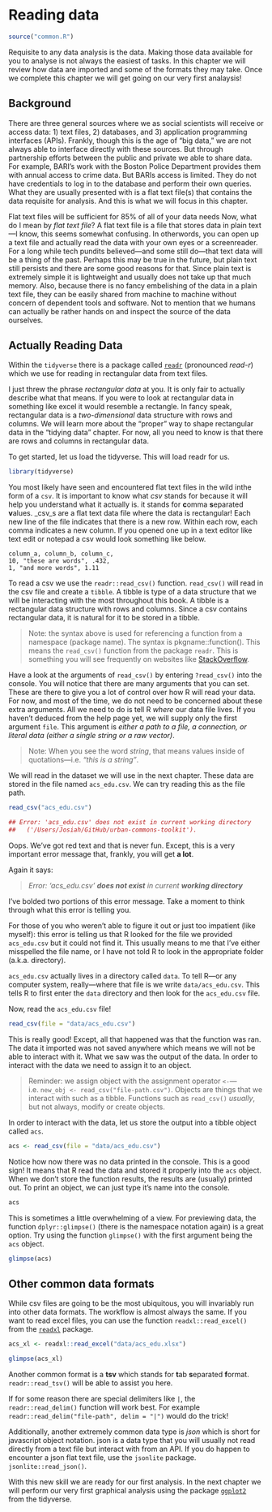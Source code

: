 # Reading data

```r
source("common.R")
```

Requisite to any data analysis is the data. Making those data available for you to analyse is not always the easiest of tasks. In this chapter we will review how data are imported and some of the formats they may take. Once we complete this chapter we will get going on our very first analaysis! 

## Background

There are three general sources where we as social scientists will receive or access data: 1) text files, 2) databases, and 3) application programming interfaces (APIs). Frankly, though this is the age of "big data," we are not always able to interface directly with these sources. But through partnership efforts between the public and private we able to share data. For example, BARI's work with the Boston Police Department provides them with annual access to crime data. But BARIs access is limited. They do not have credentials to log in to the database and perform their own queries. What they are usually presented with is a flat text file(s) that contains the data requisite for analysis. And this is what we will focus in this chapter. 

Flat text files will be sufficient for 85% of all of your data needs Now, what do I mean by _flat text file_? A flat text file is a file that stores data in plain text—I know, this seems somewhat confusing. In otherwords, you can open up a text file and actually read the data with your own eyes or a screenreader. For a long while tech pundits believed—and some still do—that text data will be a thing of the past. Perhaps this may be true in the future, but plain text still persists and there are some good reasons for that. Since plain text is extremely simple it is lightweight and usually does not take up that much memory. Also, because there is no fancy embelishing of the data in a plain text file, they can be easily shared from machine to machine without concern of dependent tools and software. Not to mention that we humans can actually be rather hands on and inspect the source of the data ourselves.

## Actually Reading Data

Within the `tidyverse` there is a package called [`readr`](https://readr.tidyverse.org) (pronounced _read-r_) which we use for reading in rectangular data from text files.

I just threw the phrase _rectangular data_ at you. It is only fair to actually describe what that means. If you were to look at rectangular data in something like excel it would resemble a rectangle. In fancy speak, rectangular data is a _two-dimensional_ data structure with rows and columns. We will learn more about the "proper" way to shape rectangular data in the "tidying data" chapter. For now, all you need to know is that there are rows and columns in rectangular data. 

To get started, let us load the tidyverse. This will load readr for us. 

```r
library(tidyverse) 
```

You most likely have seen and encountered flat text files in the wild inthe form of a `csv`. It is important to know what _csv_ stands for because it will help you understand what it actually is. it stands for **c**omma **s**eparated **v**alues. _csv_s are a flat text data file where the data is rectangular! Each new line of the file indicates that there is a new row. Within each row, each comma indicates a new column. If you opened one up in a text editor like text edit or notepad a csv would look something like below.

```
column_a, column_b, column_c,
10, "these are words", .432,
1, "and more words", 1.11
```

To read a csv we use the `readr::read_csv()` function. `read_csv()` will read in the csv file and create a `tibble`. A tibble is type of a data structure that we will be interacting with the most throughout this book. A tibble is a rectangular data structure with rows and columns. Since a csv contains rectangular data, it is natural for it to be stored in a tibble.

> Note: the syntax above is used for referencing a function from a namespace (package name). The syntax is pkgname::function(). This means the `read_csv()` function from the package `readr`. This is something you will see frequently on websites like [StackOverflow](https://stackoverflow.com/questions/tagged/r).

Have a look at the arguments of `read_csv()` by entering `?read_csv()` into the console. You will notice that there are many arguments that you can set. These are there to give you a lot of control over how R will read your data. For now, and most of the time, we do not need to be concerned about these extra arguments. All we need to do is tell R _where_ our data file lives. If you haven't deduced from the help page yet, we will supply only the first argument `file`. This argument is _either a path to a file, a connection, or literal data (either a single string or a raw vector)_.

> Note: When you see the word _string_, that means values inside of quotations—i.e. _"this is a string"_.

We will read in the dataset we will use in the next chapter. These data are stored in the file named `acs_edu.csv`. We can try reading this as the file path.

```r
read_csv("acs_edu.csv")

## Error: 'acs_edu.csv' does not exist in current working directory 
##   ('/Users/Josiah/GitHub/urban-commons-toolkit').
```

Oops. We've got red text and that is never fun. Except, this is a very important error message that, frankly, you will get **a lot**. 

Again it says:

> _Error: 'acs_edu.csv' **does not exist** in current **working directory**_

I've bolded two portions of this error message. Take a moment to think through what this error is telling you. 

For those of you who weren't able to figure it out or just too impatient (like myself): this error is telling us that R looked for the file we provided `acs_edu.csv` but it could not find it. This usually means to me that I've either misspelled the file name, or I have not told R to look in the appropriate folder (a.k.a. directory). 

`acs_edu.csv` actually lives in a directory called `data`. To tell R—or any computer system, really—where that file is we write `data/acs_edu.csv`. This tells R to first enter the `data` directory and then look for the `acs_edu.csv` file. 

Now, read the `acs_edu.csv` file!

```r
read_csv(file = "data/acs_edu.csv") 
```


This is really good! Except, all that happened was that the function was ran. The data it imported was not saved anywhere which means we will not be able to interact with it. What we saw was the output of the data. In order to interact with the data we need to assign it to an object.

> Reminder: we assign object with the assignment operator `<-`—i.e. `new_obj <- read_csv("file-path.csv")`. Objects are things that we interact with such as a tibble. Functions such as `read_csv()` _usually_, but not always, modify or create objects. 


In order to interact with the data, let us store the output into a tibble object called `acs`. 

```r
acs <- read_csv(file = "data/acs_edu.csv") 
```

Notice how now there was no data printed in the console. This is a good sign! It means that R read the data and stored it properly into the `acs` object. When we don't store the function results, the results are (usually) printed out. To print an object, we can just type it's name into the console. 

```r
acs
```

This is sometimes a little overwhelming of a view. For previewing data, the function `dplyr::glimpse()` (there is the namespace notation again) is a great option. Try using the function `glimpse()` with the first argument being the `acs` object.

```r
glimpse(acs)
```

## Other common data formats

While csv files are going to be the most ubiquitous, you will invariably run into other data formats. The workflow is almost always the same. If you want to read excel files, you can use the function `readxl::read_excel()` from the [`readxl`](https://readxl.tidyverse.org/) package. 

```r
acs_xl <- readxl::read_excel("data/acs_edu.xlsx")

glimpse(acs_xl)
```

Another common format is a **tsv** which stands for **t**ab **s**eparated **f**ormat. `readr::read_tsv()` will be able to assist you here. 

If for some reason there are special delimiters like `|`, the `readr::read_delim()` function will work best. For example `readr::read_delim("file-path", delim = "|")` would do the trick!

Additionally, another extremely common data type is _json_ which is short for javascript object notation. json is a data type that you will usually not read directly from a text file but interact with from an API. If you do happen to encounter a json flat text file, use the `jsonlite` package. `jsonlite::read_json()`. 

With this new skill we are ready for our first analysis. In the next chapter we will perform our very first graphical analysis using the package [`ggplot2`](https://ggplot2.tidyverse.org) from the tidyverse. 





